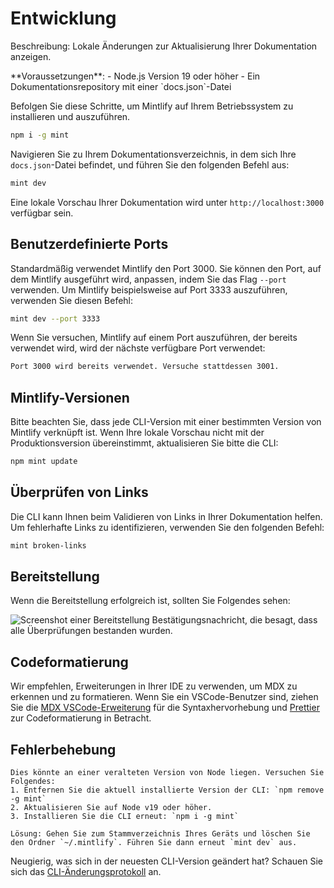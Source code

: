 # Entwicklung
Beschreibung: Lokale Änderungen zur Aktualisierung Ihrer Dokumentation anzeigen.

<Info>
  **Voraussetzungen**:
  - Node.js Version 19 oder höher
  - Ein Dokumentationsrepository mit einer `docs.json`-Datei
</Info>

Befolgen Sie diese Schritte, um Mintlify auf Ihrem Betriebssystem zu installieren und auszuführen.

<Steps>
<Step title="Installieren Sie die Mintlify CLI">

```bash
npm i -g mint
```
</Step>

<Step title="Vorschau lokal">

Navigieren Sie zu Ihrem Dokumentationsverzeichnis, in dem sich Ihre `docs.json`-Datei befindet, und führen Sie den folgenden Befehl aus:

```bash
mint dev
```

Eine lokale Vorschau Ihrer Dokumentation wird unter `http://localhost:3000` verfügbar sein.

</Step>
</Steps>

## Benutzerdefinierte Ports

Standardmäßig verwendet Mintlify den Port 3000. Sie können den Port, auf dem Mintlify ausgeführt wird, anpassen, indem Sie das Flag `--port` verwenden. Um Mintlify beispielsweise auf Port 3333 auszuführen, verwenden Sie diesen Befehl:

```bash
mint dev --port 3333
```

Wenn Sie versuchen, Mintlify auf einem Port auszuführen, der bereits verwendet wird, wird der nächste verfügbare Port verwendet:

```md
Port 3000 wird bereits verwendet. Versuche stattdessen 3001.
```

## Mintlify-Versionen

Bitte beachten Sie, dass jede CLI-Version mit einer bestimmten Version von Mintlify verknüpft ist. Wenn Ihre lokale Vorschau nicht mit der Produktionsversion übereinstimmt, aktualisieren Sie bitte die CLI:

```bash
npm mint update
```

## Überprüfen von Links

Die CLI kann Ihnen beim Validieren von Links in Ihrer Dokumentation helfen. Um fehlerhafte Links zu identifizieren, verwenden Sie den folgenden Befehl:

```bash
mint broken-links
```

## Bereitstellung

Wenn die Bereitstellung erfolgreich ist, sollten Sie Folgendes sehen:

<Frame>
  <img src="/images/checks-passed.png" alt="Screenshot einer Bereitstellung Bestätigungsnachricht, die besagt, dass alle Überprüfungen bestanden wurden." style={{ borderRadius: '0.5rem' }} />
</Frame>

## Codeformatierung

Wir empfehlen, Erweiterungen in Ihrer IDE zu verwenden, um MDX zu erkennen und zu formatieren. Wenn Sie ein VSCode-Benutzer sind, ziehen Sie die [MDX VSCode-Erweiterung](https://marketplace.visualstudio.com/items?itemName=unifiedjs.vscode-mdx) für die Syntaxhervorhebung und [Prettier](https://marketplace.visualstudio.com/items?itemName=esbenp.prettier-vscode) zur Codeformatierung in Betracht.

## Fehlerbehebung

<AccordionGroup>
  <Accordion title='Fehler: Konnte das "sharp"-Modul mit der darwin-arm64-Laufzeit nicht laden'>

    Dies könnte an einer veralteten Version von Node liegen. Versuchen Sie Folgendes:
    1. Entfernen Sie die aktuell installierte Version der CLI: `npm remove -g mint`
    2. Aktualisieren Sie auf Node v19 oder höher.
    3. Installieren Sie die CLI erneut: `npm i -g mint`
  </Accordion>

  <Accordion title="Problem: Auf einen unbekannten Fehler stoßen">
  
    Lösung: Gehen Sie zum Stammverzeichnis Ihres Geräts und löschen Sie den Ordner `~/.mintlify`. Führen Sie dann erneut `mint dev` aus.
  </Accordion>
</AccordionGroup>

Neugierig, was sich in der neuesten CLI-Version geändert hat? Schauen Sie sich das [CLI-Änderungsprotokoll](https://www.npmjs.com/package/mintlify?activeTab=versions) an.
